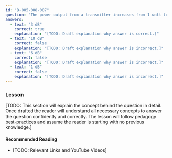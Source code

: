 ```yaml
---
id: "B-005-008-007"
question: "The power output from a transmitter increases from 1 watt to 2 watts. How many decibels does that increase represent?"
answers:
  - text: "3 dB"
    correct: true
    explanation: "[TODO: Draft explanation why answer is correct.]"
  - text: "10 dB"
    correct: false
    explanation: "[TODO: Draft explanation why answer is incorrect.]"
  - text: "6 dB"
    correct: false
    explanation: "[TODO: Draft explanation why answer is incorrect.]"
  - text: "1 dB"
    correct: false
    explanation: "[TODO: Draft explanation why answer is incorrect.]"
---
```


### Lesson

[TODO: This section will explain the concept behind the question in detail. Once drafted the reader will understand all necessary concepts to answer the question confidently and correctly. The lesson will follow pedagogy best-practices and assume the reader is starting with no previous knowledge.]

#### Recommended Reading

- [TODO: Relevant Links and YouTube Videos]
